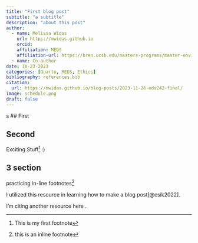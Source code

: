 ```yaml
---
title: "First blog post"
subtitle: "a subtitle"
description: "about this post"
author:
  - name: Melissa Widas
    url: https://mwidas.github.io
    orcid:
    affiliation: MEDS
    affiliation-url: https://bren.ucsb.edu/masters-programs/master-environmental-data-science
  - name: Co-author
date: 10-23-2023
categories: [Quarto, MEDS, Ethics]
bibliography: references.bib
citation:
  url: https://mwidas.github.io/blog-posts/2023-11-26-eds242-final/
image: schedule.png
draft: false
---
```

s
## First

## Second

Exciting Stuff[^1] :)

[^1]: This is my first footnote

## 3 section

practicing in-line footnotes[^2]

[^2]: this is an inline footnote

I utilized this resource in learning how to make a blog post[@csik2022].

I'm citing another resource here .
